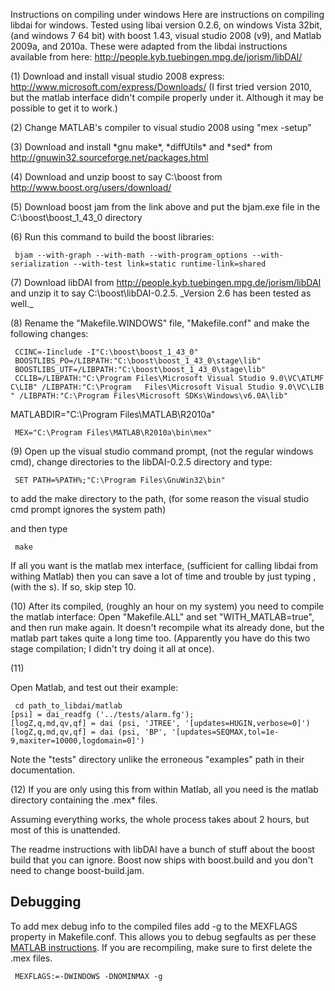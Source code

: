 Instructions on compiling under windows
Here are instructions on compiling libdai for windows. Tested using 
libai version 0.2.6, on windows Vista 32bit, (and windows 7 64 bit) with boost 1.43, visual studio 2008 (v9), and Matlab 2009a, and 2010a. These were adapted from the libdai instructions available from here: http://people.kyb.tuebingen.mpg.de/jorism/libDAI/


(1) Download and install visual studio 2008 express: http://www.microsoft.com/express/Downloads/
(I first tried version 2010, but the matlab interface didn't compile properly under it. Although it may be possible to get it to work.)

(2) Change MATLAB's compiler  to visual studio 2008 using "mex -setup"

(3) Download and install *gnu make*, *diffUtils* and *sed* from http://gnuwin32.sourceforge.net/packages.html

(4) Download and unzip boost to say C:\boost from http://www.boost.org/users/download/

(5) Download boost jam from the link above and put the bjam.exe file in the C:\boost\boost_1_43_0 directory

(6) Run this command to build the boost libraries:


  bjam --with-graph --with-math --with-program_options --with-serialization --with-test link=static runtime-link=shared


(7)  Download libDAI from http://people.kyb.tuebingen.mpg.de/jorism/libDAI
and unzip it to say C:\boost\libDAI-0.2.5. _Version 2.6 has been tested as well._


(8) Rename the "Makefile.WINDOWS" file, "Makefile.conf" and make the following changes:


  CCINC=-Iinclude -I"C:\boost\boost_1_43_0"
  BOOSTLIBS_PO=/LIBPATH:"C:\boost\boost_1_43_0\stage\lib"
  BOOSTLIBS_UTF=/LIBPATH:"C:\boost\boost_1_43_0\stage\lib"
  CCLIB=/LIBPATH:"C:\Program Files\Microsoft Visual Studio 9.0\VC\ATLMFC\LIB" /LIBPATH:"C:\Program   Files\Microsoft Visual Studio 9.0\VC\LIB" /LIBPATH:"C:\Program Files\Microsoft SDKs\Windows\v6.0A\lib"
MATLABDIR="C:\Program Files\MATLAB\R2010a"
  MEX="C:\Program Files\MATLAB\R2010a\bin\mex"  



(9) Open up the visual studio command prompt, (not the regular windows cmd), change directories to the libDAI-0.2.5 directory and type:

  SET PATH=%PATH%;"C:\Program Files\GnuWin32\bin"

to add the make directory to the path, (for some reason the visual studio cmd prompt ignores the system path)

and then type

  make

If all you want is the matlab mex interface, (sufficient for calling libdai from withing Matlab) then you can save a lot of time and trouble by just typing {{{make matlabs}}}, (with the s). If so, skip step 10.

(10) After its compiled, (roughly an hour on my system) you need to compile the matlab interface:
Open "Makefile.ALL" and set "WITH_MATLAB=true", and then run make again. It doesn't recompile
what its already done, but the matlab part takes quite a long time too. (Apparently you have do this
two stage compilation; I didn't try doing it all at once).  

(11) 

Open Matlab,  and test out their example:

  cd path_to_libdai/matlab
 [psi] = dai_readfg ('../tests/alarm.fg');
 [logZ,q,md,qv,qf] = dai (psi, 'JTREE', '[updates=HUGIN,verbose=0]')
 [logZ,q,md,qv,qf] = dai (psi, 'BP', '[updates=SEQMAX,tol=1e-9,maxiter=10000,logdomain=0]')

Note the "tests" directory unlike the erroneous "examples" path in their documentation.

(12)
If you are only using this from within Matlab, all you need is the matlab directory containing the .mex* files. 


Assuming everything works, the whole process takes about 2 hours, but most of this is unattended. 

The readme instructions with libDAI have a bunch of stuff about the boost build that you can ignore. Boost now ships with boost.build and you don't need
to change boost-build.jam.


== Debugging ==
To add mex debug info to the compiled files add -g to the MEXFLAGS property in Makefile.conf. This allows you to debug segfaults as per these [http://www.mathworks.com/access/helpdesk/help/techdoc/matlab_external/f32489.html#f18756 MATLAB instructions]. If you are recompiling, make sure to first delete the .mex files.


  MEXFLAGS:=-DWINDOWS -DNOMINMAX -g

